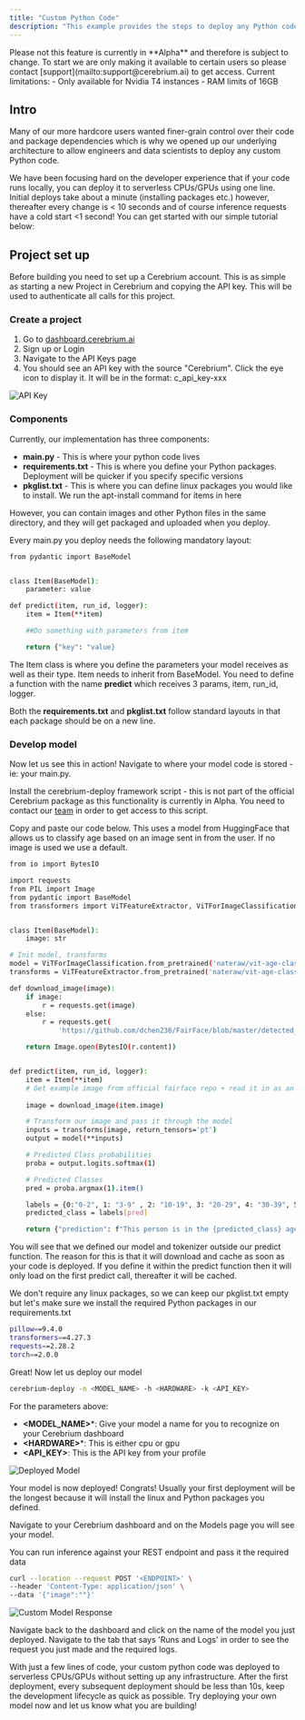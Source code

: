 ```yaml
---
title: "Custom Python Code"
description: "This example provides the steps to deploy any Python code to serverless CPUs/GPUs"
---
```


<Note>
Please not this feature is currently in **Alpha** and therefore is subject to change. To start we are only making it available to certain users so please contact [support](mailto:support@cerebrium.ai) to get access.
Current limitations: 
- Only available for Nvidia T4 instances
- RAM limits of 16GB
</Note>

## Intro

Many of our more hardcore users wanted finer-grain control over their code and package dependencies which is why we opened up our underlying architecture to allow engineers and data scientists to deploy
any custom Python code. 

We have been focusing hard on the developer experience that if your code runs locally, you can deploy it to serverless CPUs\/GPUs using one line.
Initial deploys take about a minute (installing packages etc.) however, thereafter every change is \< 10 seconds and of course inference requests have a cold start \<1 second!
You can get started with our simple tutorial below:

## Project set up

Before building you need to set up a Cerebrium account. This is as simple as
starting a new Project in Cerebrium and copying the API key. This will be used
to authenticate all calls for this project.

### Create a project

1. Go to [dashboard.cerebrium.ai](https://dashboard.cerebrium.ai)
2. Sign up or Login
3. Navigate to the API Keys page
4. You should see an API key with the source "Cerebrium". Click the eye icon to
   display it. It will be in the format: c_api_key-xxx

![API Key](/images/quickstarts/onnx-1.png)

### Components

Currently, our implementation has three components:
- **main.py** - This is where your python code lives
- **requirements.txt** - This is where you define your Python packages. Deployment will be quicker if you specify specific versions
- **pkglist.txt** - This is where you can define linux packages you would like to install. We run the apt-install command for items in here

However, you can contain images and other Python files in the same directory, and they will get packaged and uploaded when you deploy.

Every main.py you deploy needs the following mandatory layout:

```bash
from pydantic import BaseModel


class Item(BaseModel):
    parameter: value

def predict(item, run_id, logger):
    item = Item(**item)

    ##Do something with parameters from item

    return {"key": "value}
```

The Item class is where you define the parameters your model receives as well as their type. Item needs to inherit from BaseModel. 
You need to define a function with the name **predict** which receives 3 params, item, run_id, logger.

Both the **requirements.txt** and **pkglist.txt** follow standard layouts in that each package should be on a new line.

### Develop model

Now let us see this in action! Navigate to where your model code is stored - ie: your main.py.

Install the cerebrium-deploy framework script - this is not part of the official Cerebrium package as this functionality is currently in Alpha. You need to contact our [team](mailto:support@cerebrium.ai) in order to get access to this script.

Copy and paste our code below. This uses a model from HuggingFace that allows us to classify age based on an image sent in from the user. If no image is used we use a default.

```bash
from io import BytesIO

import requests
from PIL import Image
from pydantic import BaseModel
from transformers import ViTFeatureExtractor, ViTForImageClassification


class Item(BaseModel):
    image: str

# Init model, transforms
model = ViTForImageClassification.from_pretrained('nateraw/vit-age-classifier')
transforms = ViTFeatureExtractor.from_pretrained('nateraw/vit-age-classifier')

def download_image(image):
    if image:
        r = requests.get(image)
    else:
        r = requests.get(
            'https://github.com/dchen236/FairFace/blob/master/detected_faces/race_Asian_face0.jpg?raw=true')

    return Image.open(BytesIO(r.content))


def predict(item, run_id, logger):
    item = Item(**item)
    # Get example image from official fairface repo + read it in as an image
    
    image = download_image(item.image)

    # Transform our image and pass it through the model
    inputs = transforms(image, return_tensors='pt')
    output = model(**inputs)

    # Predicted Class probabilities
    proba = output.logits.softmax(1)

    # Predicted Classes
    pred = proba.argmax(1).item()

    labels = {0:"0-2", 1: "3-9" , 2: "10-19", 3: "20-29", 4: "30-39", 5: "40-49", 6: "50-59", 7:"60-69",8:"more than 70"} 
    predicted_class = labels[pred]

    return {"prediction": f"This person is in the {predicted_class} age category"}

```

You will see that we defined our model and tokenizer outside our predict function. The reason for this is that it will download and cache as soon as your code is deployed.
If you define it within the predict function then it will only load on the first predict call, thereafter it will be cached.

We don't require any linux packages, so we can keep our pkglist.txt empty but let's make sure we install the required Python packages in our requirements.txt

```bash
pillow==9.4.0
transformers==4.27.3
requests==2.28.2
torch==2.0.0
```

Great! Now let us deploy our model

```bash
cerebrium-deploy -n <MODEL_NAME> -h <HARDWARE> -k <API_KEY>
```

For the parameters above: 
- **\<MODEL_NAME\>***: Give your model a name for you to recognize on your Cerebrium dashboard
- **\<HARDWARE\>***: This is either cpu or gpu
- **\<API_KEY\>**: This is the API key from your profile

![Deployed Model](/images/quickstarts/custom-2.png)

Your model is now deployed! Congrats! Usually your first deployment will be the longest because it will install the linux and Python packages you defined.

Navigate to your Cerebrium dashboard and on the Models page you will see your model.

You can run inference against your REST endpoint and pass it the required data

```bash
curl --location --request POST '<ENDPOINT>' \
--header 'Content-Type: application/json' \
--data '{"image":""}'
```

![Custom Model Response](/images/quickstarts/custom-3.png)


Navigate back to the dashboard and click on the name of the model you just
deployed. Navigate to the tab that says 'Runs and Logs' in order to see the request you just made and the required logs. 


With just a few lines of code, your custom python code was deployed to serverless CPUs/GPUs without setting up any infrastructure. After the first deployment,
every subsequent deployment should be less than 10s, keep the development lifecycle as quick as possible. Try deploying your own model now and let us know what you 
are building!